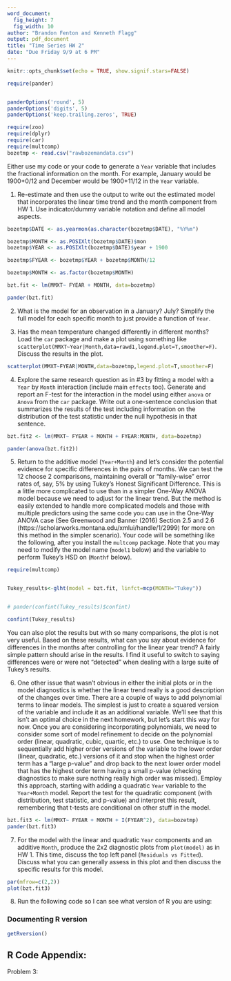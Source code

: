 ```yaml
---
word_document:
  fig_height: 7
  fig_width: 10
author: "Brandon Fenton and Kenneth Flagg"
output: pdf_document
title: "Time Series HW 2"
date: "Due Friday 9/9 at 6 PM"
---
```


```r
knitr::opts_chunk$set(echo = TRUE, show.signif.stars=FALSE)

require(pander)


panderOptions('round', 5)
panderOptions('digits', 5)
panderOptions('keep.trailing.zeros', TRUE)

require(zoo)
require(dplyr)
require(car)
require(multcomp)
bozetmp <- read.csv("rawbozemandata.csv")
```

Either use my code or your code to generate a `Year` variable that includes the fractional information on the month. For example, January would be 1900+0/12 and December would be 1900+11/12 in the `Year` variable.


1) Re-estimate and then use the output to write out the estimated model that incorporates the linear time trend and the month component from HW 1. Use indicator/dummy variable notation and define all model aspects.
```r
bozetmp$DATE <- as.yearmon(as.character(bozetmp$DATE), "%Y%m")

bozetmp$MONTH <- as.POSIXlt(bozetmp$DATE)$mon
bozetmp$YEAR <- as.POSIXlt(bozetmp$DATE)$year + 1900

bozetmp$FYEAR <- bozetmp$YEAR + bozetmp$MONTH/12

bozetmp$MONTH <- as.factor(bozetmp$MONTH)

bzt.fit <- lm(MMXT~ FYEAR + MONTH, data=bozetmp)

pander(bzt.fit)

```

2) What is the model for an observation in a January? July? Simplify the full model for each specific month to just provide a function of `Year`. 

3) Has the mean temperature changed differently in different months? Load the `car` package and make a plot using something like `scatterplot(MMXT~Year|Month,data=rawd1,legend.plot=T,smoother=F)`. Discuss the results in the plot.

```r
scatterplot(MMXT~FYEAR|MONTH,data=bozetmp,legend.plot=T,smoother=F)
```

4) Explore the same research question as in #3 by fitting a model with a `Year` by `Month` interaction (include main `effects` too). Generate and report an F-test for the interaction in the model using either `anova` or `Anova` from the `car` package. Write out a one-sentence conclusion that summarizes the results of the test including information on the distribution of the test statistic under the null hypothesis in that sentence.

```r
bzt.fit2 <- lm(MMXT~ FYEAR + MONTH + FYEAR:MONTH, data=bozetmp)

pander(anova(bzt.fit2))
```

5) Return to the additive model (`Year+Month`) and let's consider the potential evidence for specific differences in the pairs of months. We can test the 12 choose 2 comparisons, maintaining overall or "family-wise" error rates of, say, 5% by using Tukey's Honest Significant Difference. This is a little more complicated to use than in a simpler One-Way ANOVA model because we need to adjust for the linear trend. But the method is easily extended to handle more complicated models and those with multiple predictors using the same code you can use in the One-Way ANOVA case (See Greenwood and Banner (2016) Section 2.5 and 2.6 (https://scholarworks.montana.edu/xmlui/handle/1/2999) for more on this method in the simpler scenario). Your code will be something like the following, after you install the `multcomp` package. Note that you may need to modify the model name (`model1` below) and the variable to perform Tukey's HSD on (`Monthf` below).

```r

require(multcomp)


Tukey_results<-glht(model = bzt.fit, linfct=mcp(MONTH="Tukey"))


# pander(confint(Tukey_results)$confint)

confint(Tukey_results)
```

  You can also plot the results but with so many comparisons, the plot is not very useful. Based on these results, what can you say about evidence for differences in the months after controlling for the linear year trend? A fairly simple pattern should arise in the results. I find it useful to switch to saying differences were or were not "detected" when dealing with a large suite of Tukey's results. 

6) One other issue that wasn't obvious in either the initial plots or in the model diagnostics is whether the linear trend really is a good description of the changes over time. There are a couple of ways to add polynomial terms to linear models. The simplest is just to create a squared version of the variable and include it as an additional variable. We'll see that this isn't an optimal choice in the next homework, but let's start this way for now. Once you are considering incorporating polynomials, we need to consider some sort of model refinement to decide on the polynomial order (linear, quadratic, cubic, quartic, etc.) to use. One technique is to sequentially add higher order versions of the variable to the lower order (linear, quadratic, etc.) versions of it and stop when the highest order term has a "large p-value" and drop back to the next lower order model that has the highest order term having a small p-value (checking diagnostics to make sure nothing really high order was missed). Employ this approach, starting with adding a quadratic `Year` variable to the `Year+Month` model. Report the test for the quadratic component (with distribution, test statistic, and p-value) and interpret this result, remembering that t-tests are conditional on other stuff in the model. 

```r
bzt.fit3 <- lm(MMXT~ FYEAR + MONTH + I(FYEAR^2), data=bozetmp)
pander(bzt.fit3)
```

7) For the model with the linear and quadratic `Year` components and an additive `Month`, produce the 2x2 diagnostic plots from `plot(model)` as in HW 1. This time, discuss the top left panel (`Residuals vs Fitted`). Discuss what you can generally assess in this plot and then discuss the specific results for this model. 

```r
par(mfrow=c(2,2))
plot(bzt.fit3)
```


8) Run the following code so I can see what version of R you are using:

### Documenting R version 

```r
getRversion()
```

## R Code Appendix:

Problem 3:
```r

```




